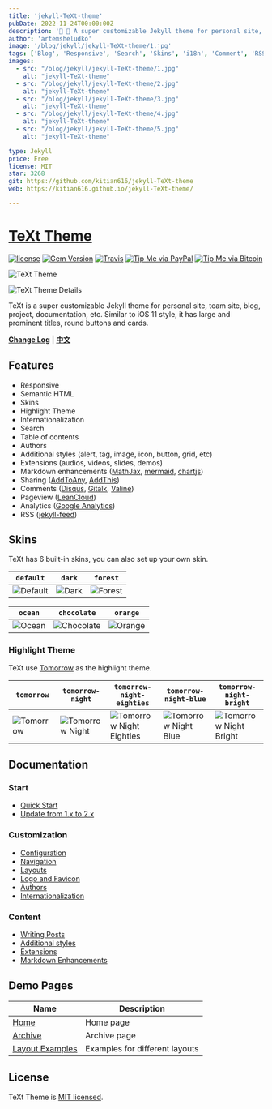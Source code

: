 ```yaml
---
title: 'jekyll-TeXt-theme'
pubDate: 2022-11-24T00:00:00Z
description: '💎 🐳 A super customizable Jekyll theme for personal site, team site, blog, project, documentation, etc. '
author: 'artemsheludko'
image: '/blog/jekyll/jekyll-TeXt-theme/1.jpg'
tags: ['Blog', 'Responsive', 'Search', 'Skins', 'i18n', 'Comment', 'RSS', 'Customizable']
images:
  - src: "/blog/jekyll/jekyll-TeXt-theme/1.jpg"
    alt: "jekyll-TeXt-theme"
  - src: "/blog/jekyll/jekyll-TeXt-theme/2.jpg"
    alt: "jekyll-TeXt-theme"
  - src: "/blog/jekyll/jekyll-TeXt-theme/3.jpg"
    alt: "jekyll-TeXt-theme"
  - src: "/blog/jekyll/jekyll-TeXt-theme/4.jpg"
    alt: "jekyll-TeXt-theme"
  - src: "/blog/jekyll/jekyll-TeXt-theme/5.jpg"
    alt: "jekyll-TeXt-theme"

type: Jekyll
price: Free
license: MIT
star: 3268
git: https://github.com/kitian616/jekyll-TeXt-theme
web: https://kitian616.github.io/jekyll-TeXt-theme/

---
```


# [TeXt Theme](https://github.com/kitian616/jekyll-TeXt-theme)

[![license](https://img.shields.io/github/license/kitian616/jekyll-TeXt-theme.svg)](https://github.com/kitian616/jekyll-TeXt-theme/blob/master/LICENSE)
[![Gem Version](https://img.shields.io/gem/v/jekyll-text-theme.svg)](https://github.com/kitian616/jekyll-TeXt-theme/releases)
[![Travis](https://img.shields.io/travis/kitian616/jekyll-TeXt-theme.svg)](https://travis-ci.org/kitian616/jekyll-TeXt-theme)
[![Tip Me via PayPal](https://img.shields.io/badge/PayPal-tip%20me-1462ab.svg?logo=paypal)](https://www.paypal.me/kitian616)
[![Tip Me via Bitcoin](https://img.shields.io/badge/Bitcoin-tip%20me-f7931a.svg?logo=bitcoin)](https://raw.githubusercontent.com/kitian616/jekyll-TeXt-theme/master/docs/assets/images/3Fkufxcw2xd8HnaRJBNK4ccdtkUDyyNu4V.jpg)

![TeXt Theme](https://raw.githubusercontent.com/kitian616/jekyll-TeXt-theme/master/screenshots/TeXt-home.jpg)

![TeXt Theme Details](https://raw.githubusercontent.com/kitian616/jekyll-TeXt-theme/master/screenshots/TeXt-layouts.png)

TeXt is a super customizable Jekyll theme for personal site, team site, blog, project, documentation, etc. Similar to iOS 11 style, it has large and prominent titles, round buttons and cards.

**[Change Log](https://github.com/kitian616/jekyll-TeXt-theme/blob/master/CHANGELOG.md)** | **[中文](https://github.com/kitian616/jekyll-TeXt-theme/blob/master/README-zh.md)**

## Features

- Responsive
- Semantic HTML
- Skins
- Highlight Theme
- Internationalization
- Search
- Table of contents
- Authors
- Additional styles (alert, tag, image, icon, button, grid, etc)
- Extensions (audios, videos, slides, demos)
- Markdown enhancements ([MathJax](https://www.mathjax.org/), [mermaid](https://mermaidjs.github.io/), [chartjs](http://www.chartjs.org/))
- Sharing ([AddToAny](https://www.addtoany.com/), [AddThis](https://www.addthis.com/))
- Comments ([Disqus](https://disqus.com/), [Gitalk](https://gitalk.github.io/), [Valine](https://valine.js.org/en/))
- Pageview ([LeanCloud](https://leancloud.cn/))
- Analytics ([Google Analytics](https://analytics.google.com/analytics/web/))
- RSS ([jekyll-feed](https://github.com/jekyll/jekyll-feed))

## Skins

TeXt has 6 built-in skins, you can also set up your own skin.

| `default` | `dark` | `forest` |
| --- |  --- | --- |
| ![Default](https://raw.githubusercontent.com/kitian616/jekyll-TeXt-theme/master/screenshots/skins_default.jpg) | ![Dark](https://raw.githubusercontent.com/kitian616/jekyll-TeXt-theme/master/screenshots/skins_dark.jpg) | ![Forest](https://raw.githubusercontent.com/kitian616/jekyll-TeXt-theme/master/screenshots/skins_forest.jpg) |

| `ocean` | `chocolate` | `orange` |
| --- |  --- | --- |
| ![Ocean](https://raw.githubusercontent.com/kitian616/jekyll-TeXt-theme/master/screenshots/skins_ocean.jpg) | ![Chocolate](https://raw.githubusercontent.com/kitian616/jekyll-TeXt-theme/master/screenshots/skins_chocolate.jpg) | ![Orange](https://raw.githubusercontent.com/kitian616/jekyll-TeXt-theme/master/screenshots/skins_orange.jpg) |

### Highlight Theme

TeXt use [Tomorrow](https://github.com/chriskempson/tomorrow-theme) as the highlight theme.

| `tomorrow` | `tomorrow-night` | `tomorrow-night-eighties` | `tomorrow-night-blue` | `tomorrow-night-bright` |
| --- |  --- | --- | --- |  --- |
| ![Tomorrow](https://raw.githubusercontent.com/kitian616/jekyll-TeXt-theme/master/screenshots/highlight_tomorrow.png) | ![Tomorrow Night](https://raw.githubusercontent.com/kitian616/jekyll-TeXt-theme/master/screenshots/highlight_tomorrow-night.png) | ![Tomorrow Night Eighties](https://raw.githubusercontent.com/kitian616/jekyll-TeXt-theme/master/screenshots/highlight_tomorrow-night-eighties.png) | ![Tomorrow Night Blue](https://raw.githubusercontent.com/kitian616/jekyll-TeXt-theme/master/screenshots/highlight_tomorrow-night-blue.png) | ![Tomorrow Night Bright](https://raw.githubusercontent.com/kitian616/jekyll-TeXt-theme/master/screenshots/highlight_tomorrow-night-bright.png) |

## Documentation

### Start

- [Quick Start](https://kitian616.github.io/jekyll-TeXt-theme/docs/en/quick-start)
- [Update from 1.x to 2.x](https://kitian616.github.io/jekyll-TeXt-theme/docs/en/update-from-1-to-2)

### Customization

- [Configuration](https://kitian616.github.io/jekyll-TeXt-theme/docs/en/configuration)
- [Navigation](https://kitian616.github.io/jekyll-TeXt-theme/docs/en/navigation)
- [Layouts](https://kitian616.github.io/jekyll-TeXt-theme/docs/en/layouts)
- [Logo and Favicon](https://kitian616.github.io/jekyll-TeXt-theme/docs/en/logo-and-favicon)
- [Authors](https://kitian616.github.io/jekyll-TeXt-theme/docs/en/authors)
- [Internationalization](https://kitian616.github.io/jekyll-TeXt-theme/docs/en/i18n)

### Content

- [Writing Posts](https://kitian616.github.io/jekyll-TeXt-theme/docs/en/writing-posts)
- [Additional styles](https://kitian616.github.io/jekyll-TeXt-theme/docs/en/additional-styles)
- [Extensions](https://kitian616.github.io/jekyll-TeXt-theme/docs/en/extensions)
- [Markdown Enhancements](https://kitian616.github.io/jekyll-TeXt-theme/docs/en/markdown-enhancements)

## Demo Pages

| Name | Description |
| --- | --- |
| [Home](https://kitian616.github.io/jekyll-TeXt-theme/test/) | Home page |
| [Archive](https://kitian616.github.io/jekyll-TeXt-theme/archive.html) | Archive page |
| [Layout Examples](https://kitian616.github.io/jekyll-TeXt-theme/samples.html) | Examples for different layouts |

## License

TeXt Theme is [MIT licensed](https://github.com/kitian616/jekyll-TeXt-theme/blob/master/LICENSE).

